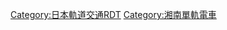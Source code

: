 {{Routemap|inline=<includeonly>yes</includeonly>|collapse=yes|title=江之島線|title-bg=red|title-color=white|map=
\CONTg~~ ~~{{rmri|up}} {{rint|ja|jreast}} [[東海道線 (JR東日本)|東海道本線]] [[戶塚站|戶塚]]、[[橫濱站|橫濱]]方向
\\ABZg+l\CONTfq~~ ~~{{rint|ja|jreast}} [[根岸線]] [[磯子站|磯子]]、[[櫻木町站|櫻木町]]方向 {{rmri|right}}
exhSTR+r\STR~~ ~~''夢想開發：{{link-en|夢想樂園線|ドリーム開発ドリームランド線}}''
\exhKBHFe\BHF\hKBHFa~~0.0~~SMR1 '''[[大船站|大船]]'''~~{{rint|tokyo|jt}} {{rint|tokyo|jo}} {{rint|tokyo|js}} {{rint|tokyo|jk}}
\CONTgq\ABZgr\hSTR~~ ~~{{rmri|left}} {{rint|ja|jreast}} 東海道本線 [[藤澤站|藤澤]]、[[小田原站|小田原]]方向
\\STR\hKRZW
\\hKRZWae\hKRZW~~ ~~{{link-ja|梅田川 (神奈川縣鎌倉市)|梅田川 (神奈川県鎌倉市)|梅田川}}
\\STRl\hKRZ~~ ~~{{rint|ja|jreast}} [[橫須賀線]] [[鎌倉站|鎌倉]]、[[橫須賀站|橫須賀]]方向 {{rmri|right}}
\\\hKRZW~~ ~~{{link-ja|小袋谷川|小袋谷川}}
\\exSTRq\ehKRZ~~ ~~{{rint|ja|jreast}} ''{{link-ja|東日本旅客鐵道大船工場|東日本旅客鉄道大船工場|大船工場}}引入線''
\\\hBHF~~0.9~~SMR2 '''[[富士見町站 (神奈川縣)|富士見町]]'''
\\\hBHF~~2.0~~SMR3 '''[[湘南町屋站|湘南町屋]]'''
\\\hBHF~~2.6~~SMR4 '''[[湘南深澤站|湘南深澤]]'''
\\hSTR+l\hABZgr
\\hKRZW\hKRZW~~ ~~{{link-ja|新川 (神奈川縣)|新川 (神奈川県)|新川}}
\hKBHFaq!~KDSTaq\hSTRr\hSTR~~ ~~深澤車庫
\\\TUNNEL1~~ ~~鎌倉山隧道
\\\hBHFe~~4.7~~SMR5 '''[[西鎌倉站|西鎌倉]]'''
\\\BHF~~5.5~~SMR6 '''[[片瀨山站|片瀨山]]'''
\\\hBHFae~~6.2~~SMR7 '''[[目白山下站|目白山下]]'''
\\\TUNNEL1~~ ~~片瀨山隧道
\\\hKBHFe~~6.6~~SMR8 '''[[湘南江之島站|湘南江之島]]'''
\\STRq\BHFq~~ ~~[[江之島站|江之島]] [[江之島電鐵|江之電]]：[[江之島電鐵線]]
\KHSTeq~~ ~~[[片瀨江之島站|片瀨江之島]] [[小田急電鐵|小田急]]：[[江之島線 (小田急電鐵)|江之島線]]
|bottom={{navbar|江之島線 (湘南單軌電車)RDT}}
}}<noinclude>{{rdt intro|[[江之島線 (湘南單軌電車)|湘南單軌電車江之島線]]}}

[[Category:日本軌道交通RDT]]
[[Category:湘南單軌電車]]
</noinclude>